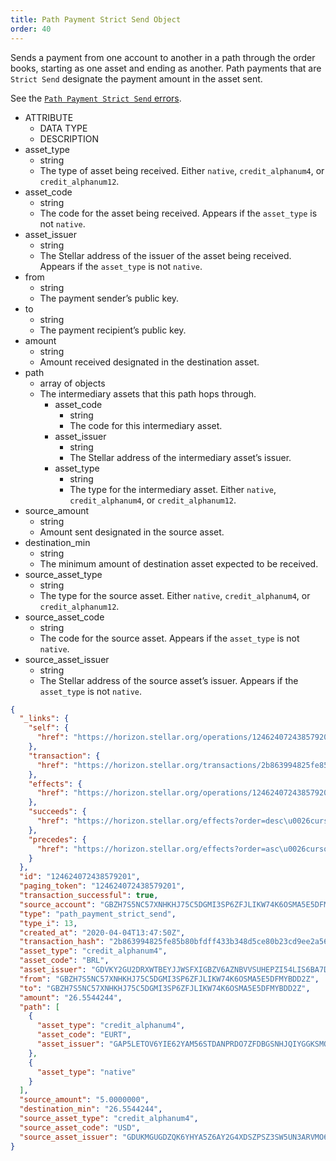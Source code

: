 ```yaml
---
title: Path Payment Strict Send Object
order: 40
---
```



Sends a payment from one account to another in a path through the order books, starting as one asset and ending as another. Path payments that are `Strict Send` designate the payment amount in the asset sent.

See the [`Path Payment Strict Send` errors](../../../errors/result-codes/operation-specific/path-payment-strict-send.mdx).

<AttributeTable>

- ATTRIBUTE
  - DATA TYPE
  - DESCRIPTION
- asset_type
  - string
  - The type of asset being received. Either `native`, `credit_alphanum4`, or `credit_alphanum12`.
- asset_code
  - string
  - The code for the asset being received. Appears if the `asset_type` is not `native`.
- asset_issuer
  - string
  - The Stellar address of the issuer of the asset being received. Appears if the `asset_type` is not `native`.
- from
  - string
  - The payment sender’s public key.
- to
  - string
  - The payment recipient’s public key.
- amount
  - string
  - Amount received designated in the destination asset.
- path
  - array of objects
  - The intermediary assets that this path hops through.
    - asset_code
      - string
      - The code for this intermediary asset.
    - asset_issuer
      - string
      - The Stellar address of the intermediary asset’s issuer.
    - asset_type
      - string
      - The type for the intermediary asset. Either `native`, `credit_alphanum4`, or `credit_alphanum12`.
- source_amount
  - string
  - Amount sent designated in the source asset.
- destination_min
  - string
  - The minimum amount of destination asset expected to be received.
- source_asset_type
  - string
  - The type for the source asset. Either `native`, `credit_alphanum4`, or `credit_alphanum12`.
- source_asset_code
  - string
  - The code for the source asset. Appears if the `asset_type` is not `native`.
- source_asset_issuer
  - string
  - The Stellar address of the source asset’s issuer. Appears if the `asset_type` is not `native`.

</AttributeTable>

<ExampleResponse>

```json
{
  "_links": {
    "self": {
      "href": "https://horizon.stellar.org/operations/124624072438579201"
    },
    "transaction": {
      "href": "https://horizon.stellar.org/transactions/2b863994825fe85b80bfdff433b348d5ce80b23cd9ee2a56dcd6ee1abd52c9f8"
    },
    "effects": {
      "href": "https://horizon.stellar.org/operations/124624072438579201/effects"
    },
    "succeeds": {
      "href": "https://horizon.stellar.org/effects?order=desc\u0026cursor=124624072438579201"
    },
    "precedes": {
      "href": "https://horizon.stellar.org/effects?order=asc\u0026cursor=124624072438579201"
    }
  },
  "id": "124624072438579201",
  "paging_token": "124624072438579201",
  "transaction_successful": true,
  "source_account": "GBZH7S5NC57XNHKHJ75C5DGMI3SP6ZFJLIKW74K6OSMA5E5DFMYBDD2Z",
  "type": "path_payment_strict_send",
  "type_i": 13,
  "created_at": "2020-04-04T13:47:50Z",
  "transaction_hash": "2b863994825fe85b80bfdff433b348d5ce80b23cd9ee2a56dcd6ee1abd52c9f8",
  "asset_type": "credit_alphanum4",
  "asset_code": "BRL",
  "asset_issuer": "GDVKY2GU2DRXWTBEYJJWSFXIGBZV6AZNBVVSUHEPZI54LIS6BA7DVVSP",
  "from": "GBZH7S5NC57XNHKHJ75C5DGMI3SP6ZFJLIKW74K6OSMA5E5DFMYBDD2Z",
  "to": "GBZH7S5NC57XNHKHJ75C5DGMI3SP6ZFJLIKW74K6OSMA5E5DFMYBDD2Z",
  "amount": "26.5544244",
  "path": [
    {
      "asset_type": "credit_alphanum4",
      "asset_code": "EURT",
      "asset_issuer": "GAP5LETOV6YIE62YAM56STDANPRDO7ZFDBGSNHJQIYGGKSMOZAHOOS2S"
    },
    {
      "asset_type": "native"
    }
  ],
  "source_amount": "5.0000000",
  "destination_min": "26.5544244",
  "source_asset_type": "credit_alphanum4",
  "source_asset_code": "USD",
  "source_asset_issuer": "GDUKMGUGDZQK6YHYA5Z6AY2G4XDSZPSZ3SW5UN3ARVMO6QSRDWP5YLEX"
}
```

</ExampleResponse>
